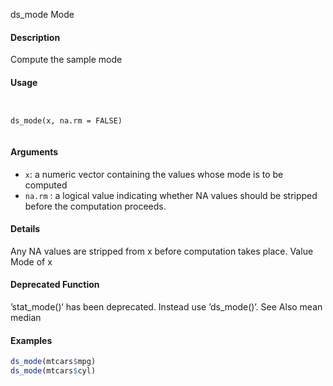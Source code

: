 
ds_mode Mode

#### Description 
 
Compute the sample mode

#### Usage 
<pre><code>

ds_mode(x, na.rm = FALSE)

</code></pre>
#### Arguments 
 
* ``x``: a numeric vector containing the values whose mode is to be computed
* ``na.rm`` : a logical value indicating whether NA values should be stripped before the computation
proceeds.

#### Details
Any NA values are stripped from x before computation takes place.
Value
Mode of x

#### Deprecated Function
‘stat_mode()‘ has been deprecated. Instead use ‘ds_mode()‘.
See Also
mean median

#### Examples 
```r

ds_mode(mtcars$mpg)
ds_mode(mtcars$cyl)
```
